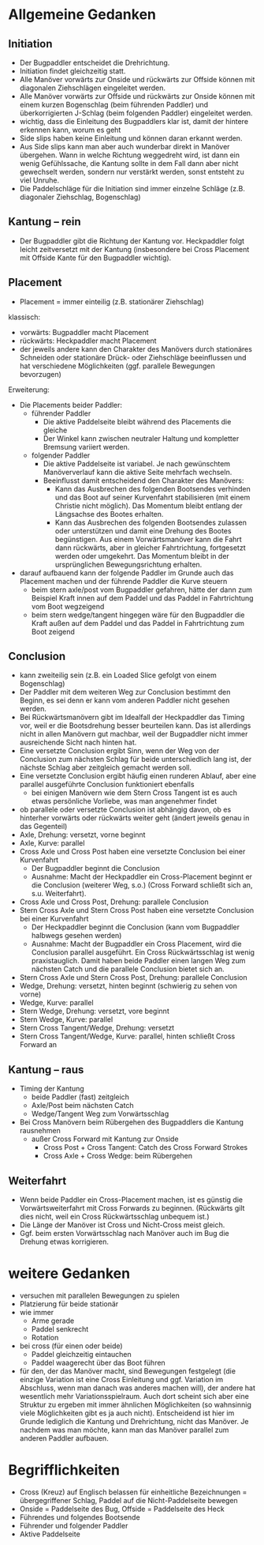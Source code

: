 # Allgemeine Gedanken {.unnumbered}

## Initiation

- Der Bugpaddler entscheidet die Drehrichtung.
- Initiation findet gleichzeitig statt.
- Alle Manöver vorwärts zur Onside und rückwärts zur Offside können mit diagonalen Ziehschlägen eingeleitet werden.
- Alle Manöver vorwärts zur Offside und rückwärts zur Onside können mit einem kurzen Bogenschlag (beim führenden Paddler) und überkorrigierten J-Schlag (beim folgenden Paddler) eingeleitet werden. 
- wichtig, dass die Einleitung des Bugpaddlers klar ist, damit der hintere erkennen kann, worum es geht
- Side slips haben keine Einleitung und können daran erkannt werden.
- Aus Side slips kann man aber auch wunderbar direkt in Manöver übergehen. Wann in welche Richtung weggedreht wird, ist dann ein wenig Gefühlssache, die Kantung sollte in dem Fall dann aber nicht gewechselt werden, sondern nur verstärkt werden, sonst entsteht zu viel Unruhe.
- Die Paddelschläge für die Initiation sind immer einzelne Schläge (z.B. diagonaler Ziehschlag, Bogenschlag)

## Kantung -- rein

- Der Bugpaddler gibt die Richtung der Kantung vor. Heckpaddler folgt leicht zeitversetzt mit der Kantung (insbesondere bei Cross Placement mit Offside Kante für den Bugpaddler wichtig).


## Placement

- Placement = immer einteilig (z.B. stationärer Ziehschlag)

klassisch:

- vorwärts: Bugpaddler macht Placement
- rückwärts: Heckpaddler macht Placement
- der jeweils andere kann den Charakter des Manövers durch stationäres Schneiden oder stationäre Drück- oder Ziehschläge beeinflussen und hat verschiedene Möglichkeiten (ggf. parallele Bewegungen bevorzugen)
<!-- Darüber müssen wir uns auch nochmal unterhalten. Das Manöver ist nach dem Placemnt des führnden Paddlers benannt. Für mein Empfinden machen aber beide Pddler ein Placement. Es wollen zwei Bootsenden gesteuert werden, also gibt es auch 2 Placements, die beide eindeutige Wirkung haben. -->

Erweiterung: 

- Die Placements beider Paddler:
  - führender Paddler
    - Die aktive Paddelseite bleibt während des Placements die gleiche
    - Der Winkel kann zwischen neutraler Haltung und kompletter Bremsung variiert werden.
  - folgender Paddler
    - Die aktive Paddelseite ist variabel. Je nach gewünschtem Manöververlauf kann die aktive Seite mehrfach wechseln. 
    - Beeinflusst damit entscheidend den Charakter des Manövers:
      - Kann das Ausbrechen des folgenden Bootsendes verhinden und das Boot auf seiner Kurvenfahrt stabilisieren (mit einem Christie nicht möglich). Das Momentum bleibt entlang der Längsachse des Bootes erhalten.
      - Kann das Ausbrechen des folgenden Bootsendes zulassen oder unterstützen und damit eine Drehung des Bootes begünstigen. Aus einem Vorwärtsmanöver kann die Fahrt dann rückwärts, aber in gleicher Fahrtrichtung, fortgesetzt werden oder umgekehrt. Das Momentum bleibt in der ursprünglichen Bewegungsrichtung erhalten. 
- darauf aufbauend kann der folgende Paddler im Grunde auch das Placement machen und der führende Paddler die Kurve steuern
<!-- Auch hier finde ich die Denkweise nicht logisch. Ich sehe es so, dass beide ein Placement machen -->
  - beim stern axle/post vom Bugpaddler gefahren, hätte der dann zum Beispiel Kraft innen auf dem Paddel und das Paddel in Fahrtrichtung vom Boot wegzeigend
  - beim stern wedge/tangent hingegen wäre für den Bugpaddler die Kraft außen auf dem Paddel und das Paddel in Fahrtrichtung zum Boot zeigend


## Conclusion

- kann zweiteilig sein (z.B. ein Loaded Slice gefolgt von einem Bogenschlag)
- Der Paddler mit dem weiteren Weg zur Conclusion bestimmt den Beginn, es sei denn er kann vom anderen Paddler nicht gesehen werden.
- Bei Rückwärtsmanövern gibt im Idealfall der Heckpaddler das Timing vor, weil er die Bootsdrehung besser beurteilen kann. Das ist allerdings nicht in allen Manövern gut machbar, weil der Bugpaddler nicht immer ausreichende Sicht nach hinten hat.
- Eine versetzte Conclusion ergibt Sinn, wenn der Weg von der Conclusion zum nächsten Schlag für beide unterschiedlich lang ist, der nächste Schlag aber zeitgleich gemacht werden soll.
- Eine versetzte Conclusion ergibt häufig einen runderen Ablauf, aber eine parallel ausgeführte Conclusion funktioniert ebenfalls
  - bei einigen Manövern wie dem Stern Cross Tangent ist es auch etwas persönliche Vorliebe, was man angenehmer findet
- ob parallele oder versetzte Conclusion ist abhängig davon, ob es hinterher vorwärts oder rückwärts weiter geht (ändert jeweils genau in das Gegenteil)
- Axle, Drehung: versetzt, vorne beginnt
- Axle, Kurve: parallel
- Cross Axle und Cross Post haben eine versetzte Conclusion bei einer Kurvenfahrt
  - Der Bugpaddler beginnt die Conclusion
  - Ausnahme: Macht der Heckpaddler ein Cross-Placement beginnt er die Conclusion (weiterer Weg, s.o.) (Cross Forward schließt sich an, s.u. Weiterfahrt).
- Cross Axle und Cross Post, Drehung: parallele Conclusion
- Stern Cross Axle und Stern Cross Post haben eine versetzte Conclusion bei einer Kurvenfahrt
  - Der Heckpaddler beginnt die Conclusion (kann vom Bugpaddler halbwegs gesehen werden)
  - Ausnahme: Macht der Bugpaddler ein Cross Placement, wird die Conclusion parallel ausgeführt. Ein Cross Rückwärtsschlag ist wenig praxistauglich. Damit haben beide Paddler einen langen Weg zum nächsten Catch und die parallele Conclusion bietet sich an.
- Stern Cross Axle und Stern Cross Post, Drehung: parallele Conclusion
- Wedge, Drehung: versetzt, hinten beginnt (schwierig zu sehen von vorne)
- Wedge, Kurve: parallel
- Stern Wedge, Drehung: versetzt, vore beginnt
- Stern Wedge, Kurve: parallel
- Stern Cross Tangent/Wedge, Drehung: versetzt
- Stern Cross Tangent/Wedge, Kurve: parallel, hinten schließt Cross Forward an


## Kantung -- raus

- Timing der Kantung 
  - beide Paddler (fast) zeitgleich
  - Axle/Post beim nächsten Catch
  - Wedge/Tangent Weg zum Vorwärtsschlag
- Bei Cross Manövern beim Rübergehen des Bugpaddlers die Kantung rausnehmen 
  - außer Cross Forward mit Kantung zur Onside
    - Cross Post + Cross Tangent: Catch des Cross Forward Strokes
    - Cross Axle + Cross Wedge: beim Rübergehen

## Weiterfahrt

- Wenn beide Paddler ein Cross-Placement machen, ist es günstig die Vorwärtsweiterfahrt mit Cross Forwards zu beginnen. (Rückwärts gilt dies nicht, weil ein Cross Rückwärtsschlag unbequem ist.)
- Die Länge der Manöver ist Cross und Nicht-Cross meist gleich.
- Ggf. beim ersten Vorwärtsschlag nach Manöver auch im Bug die Drehung etwas korrigieren.

# weitere Gedanken

- versuchen mit parallelen Bewegungen zu spielen
- Platzierung für beide stationär
- wie immer
   - Arme gerade
   - Paddel senkrecht
   -  Rotation
- bei cross (für einen oder beide)
   - Paddel gleichzeitig eintauchen
   - Paddel waagerecht über das Boot führen
- für den, der das Manöver macht, sind Bewegungen festgelegt (die einzige Variation ist eine Cross Einleitung und ggf. Variation im Abschluss, wenn man danach was anderes machen will), der andere hat wesentlich mehr Variationsspielraum. Auch dort scheint sich aber eine Struktur zu ergeben mit immer ähnlichen Möglichkeiten (so wahnsinnig viele Möglichkeiten gibt es ja auch nicht). Entscheidend ist hier im Grunde lediglich die Kantung und Drehrichtung, nicht das Manöver. Je nachdem was man möchte, kann man das Manöver parallel zum anderen Paddler aufbauen.

# Begrifflichkeiten {.unnumbered}
- Cross (Kreuz) auf Englisch belassen für einheitliche Bezeichnungen = übergegriffener Schlag, Paddel auf die Nicht-Paddelseite bewegen
- Onside = Paddelseite des Bug, Offside = Paddelseite des Heck
- Führendes und folgendes Bootsende
- Führender und folgender Paddler
- Aktive Paddelseite
